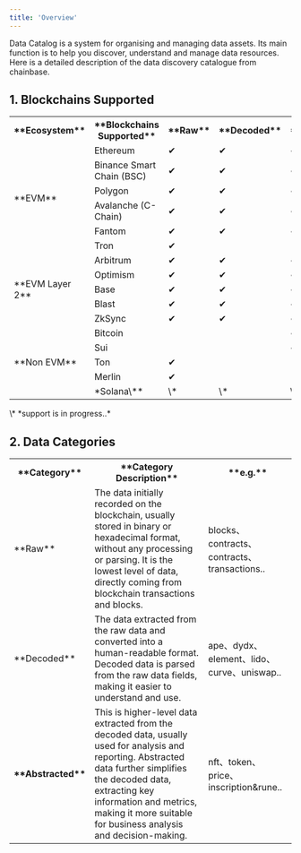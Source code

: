 ```yaml
---
title: 'Overview'
---
```


Data Catalog is a system for organising and managing data assets. Its main function is to help you discover, understand and manage data resources. Here is a detailed description of the data discovery catalogue from chainbase.

## 1. Blockchains Supported
<table>
  <tr>
    <th>**Ecosystem**</th>
    <th>**Blockchains Supported**</th>
    <th>**Raw**</th>
    <th>**Decoded**</th>
    <th>**Abstracted**</th>
    <th>**Token**</th>
    <th>**NFT**</th>
    <th>**Freshness**</th>
  </tr>
  <tr>
    <td rowspan="6">**EVM**</td>
    <td>Ethereum</td>
    <td>✔</td>
    <td>✔</td>
    <td>✔</td>
    <td>✔</td>
    <td>✔</td>
    <td>\<3s</td>
  </tr>
  <tr>
    <td>Binance Smart Chain (BSC)</td>
    <td>✔</td>
    <td>✔</td>
    <td>✔</td>
    <td>✔</td>
    <td>✔</td>
    <td>\<5s</td>
  </tr>
    <tr>
        <td>Polygon</td>
        <td>✔</td>
        <td>✔</td>
        <td>✔</td>
        <td>✔</td>
        <td>✔</td>
        <td>\<5s</td>
    </tr>
    <tr>
        <td>Avalanche (C-Chain)</td>
        <td>✔</td>
        <td>✔</td>
        <td>✔</td>
        <td>✔</td>
        <td>✔</td>
        <td>\<5s</td>
    </tr>
    <tr>
        <td>Fantom</td>
        <td>✔</td>
        <td>✔</td>
        <td>✔</td>
        <td>✔</td>
        <td>✔</td>
        <td>\<8s</td>
    </tr>
    <tr>
        <td>Tron</td>
        <td>✔</td>
        <td></td>
        <td></td>
        <td></td>
        <td></td>
        <td>\<10s</td>
    </tr>
    <tr>
    <td rowspan="5">**EVM Layer 2**</td>
    <td>Arbitrum</td>
    <td>✔</td>
    <td>✔</td>
    <td>✔</td>
    <td>✔</td>
    <td>✔</td>
    <td>\<5s</td>
  </tr>
    <tr>
        <td>Optimism</td>
        <td>✔</td>
        <td>✔</td>
        <td>✔</td>
        <td>✔</td>
        <td>✔</td>
        <td>\<5s</td>
    </tr>
    <tr>
        <td>Base</td>
        <td>✔</td>
        <td>✔</td>
        <td>✔</td>
        <td>✔</td>
        <td>✔</td>
        <td>\<5s</td>
    </tr>
    <tr>
        <td>Blast</td>
        <td>✔</td>
        <td>✔</td>
        <td>✔</td>
        <td>✔</td>
        <td>✔</td>
        <td>\<5s</td>
    </tr>
    <tr>
        <td>ZkSync</td>
        <td>✔</td>
        <td>✔</td>
        <td>✔</td>
        <td>✔</td>
        <td></td>
        <td>\<5s</td>
    </tr>
    <tr>
    <td rowspan="5">**Non EVM**</td>
    <td>Bitcoin</td>
    <td></td>
    <td></td>
    <td>✔</td>
    <td></td>
    <td></td>
    <td>\<60s</td>
    </tr>
    <tr>
        <td>Sui</td>
        <td></td>
        <td></td>
        <td>✔</td>
        <td>✔</td>
        <td>✔</td>
        <td>\<10s</td>
    </tr>
    <tr>
        <td>Ton</td>
        <td>✔</td>
        <td></td>
        <td></td>
        <td></td>
        <td></td>
        <td>\<10s</td>
    </tr>
    <tr>
        <td>Merlin</td>
        <td>✔</td>
        <td></td>
        <td></td>
        <td></td>
        <td></td>
        <td>\<30s</td>
    </tr>
    <tr>
        <td>*Solana\**</td>
        <td>\*</td>
        <td>\*</td>
        <td>\*</td>
        <td>\*</td>
        <td>\*</td>
        <td>\*</td>
    </tr>
</table>
\* *support is in progress..*

## 2. Data Categories

<table>
    <tr>
        <th>**Category**</th>
        <th>**Category Description**</th>
        <th>**e.g.**</th>
    </tr>
    <tr>
        <td >**Raw**</td>
        <td>The data initially recorded on the blockchain, usually stored in binary or hexadecimal format, without any processing or parsing. It is the lowest level of data, directly coming from blockchain transactions and blocks.</td>
        <td>blocks、contracts、contracts、transactions..</td>
    </tr>
    <tr>
        <td>**Decoded**</td>
        <td>The data extracted from the raw data and converted into a human-readable format. Decoded data is parsed from the raw data fields, making it easier to understand and use.</td>
        <td>ape、dydx、element、lido、curve、uniswap..</td>
    </tr>
    <tr>
        <td><b>**Abstracted**</b></td>
        <td>This is higher-level data extracted from the decoded data, usually used for analysis and reporting. Abstracted data further simplifies the decoded data, extracting key information and metrics, making it more suitable for business analysis and decision-making.</td>
        <td>nft、token、price、inscription&rune..</td>
    </tr>
</table>
